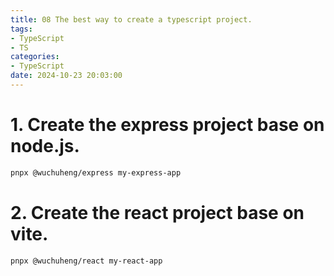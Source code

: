 ```yaml
---
title: 08 The best way to create a typescript project.
tags:
- TypeScript
- TS
categories:
- TypeScript
date: 2024-10-23 20:03:00
---
```


# 1. Create the express project base on node.js.

```bash
pnpx @wuchuheng/express my-express-app
```

# 2. Create the react project base on vite.

```bash
pnpx @wuchuheng/react my-react-app
```
